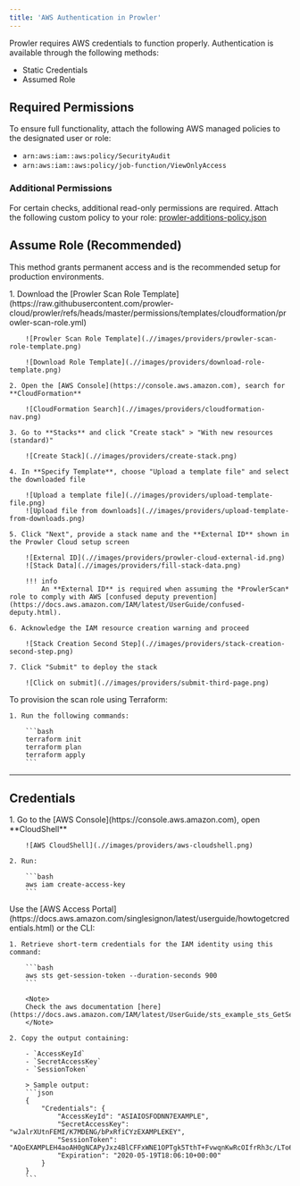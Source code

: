 ```yaml
---
title: 'AWS Authentication in Prowler'
---
```


Prowler requires AWS credentials to function properly. Authentication is available through the following methods:

- Static Credentials
- Assumed Role

## Required Permissions

To ensure full functionality, attach the following AWS managed policies to the designated user or role:

- `arn:aws:iam::aws:policy/SecurityAudit`
- `arn:aws:iam::aws:policy/job-function/ViewOnlyAccess`

### Additional Permissions

For certain checks, additional read-only permissions are required. Attach the following custom policy to your role: [prowler-additions-policy.json](https://github.com/prowler-cloud/prowler/blob/master/permissions/prowler-additions-policy.json)


## Assume Role (Recommended)

This method grants permanent access and is the recommended setup for production environments.

<Tabs>
  <Tab title="CloudFormation">
    1. Download the [Prowler Scan Role Template](https://raw.githubusercontent.com/prowler-cloud/prowler/refs/heads/master/permissions/templates/cloudformation/prowler-scan-role.yml)

        ![Prowler Scan Role Template](.//images/providers/prowler-scan-role-template.png)

        ![Download Role Template](.//images/providers/download-role-template.png)

    2. Open the [AWS Console](https://console.aws.amazon.com), search for **CloudFormation**

        ![CloudFormation Search](.//images/providers/cloudformation-nav.png)

    3. Go to **Stacks** and click "Create stack" > "With new resources (standard)"

        ![Create Stack](.//images/providers/create-stack.png)

    4. In **Specify Template**, choose "Upload a template file" and select the downloaded file

        ![Upload a template file](.//images/providers/upload-template-file.png)
        ![Upload file from downloads](.//images/providers/upload-template-from-downloads.png)

    5. Click "Next", provide a stack name and the **External ID** shown in the Prowler Cloud setup screen

        ![External ID](.//images/providers/prowler-cloud-external-id.png)
        ![Stack Data](.//images/providers/fill-stack-data.png)

        !!! info
            An **External ID** is required when assuming the *ProwlerScan* role to comply with AWS [confused deputy prevention](https://docs.aws.amazon.com/IAM/latest/UserGuide/confused-deputy.html).

    6. Acknowledge the IAM resource creation warning and proceed

        ![Stack Creation Second Step](.//images/providers/stack-creation-second-step.png)

    7. Click "Submit" to deploy the stack

        ![Click on submit](.//images/providers/submit-third-page.png)
  </Tab>
  <Tab title="Terraform">
    To provision the scan role using Terraform:

    1. Run the following commands:

        ```bash
        terraform init
        terraform plan
        terraform apply
        ```
  </Tab>
</Tabs>

---

## Credentials

<Tabs>
  <Tab title="Long term credentials">
    1. Go to the [AWS Console](https://console.aws.amazon.com), open **CloudShell**

        ![AWS CloudShell](.//images/providers/aws-cloudshell.png)

    2. Run:

        ```bash
        aws iam create-access-key
        ```
  </Tab>
  <Tab title="Short term credentials (Recommended)">
    Use the [AWS Access Portal](https://docs.aws.amazon.com/singlesignon/latest/userguide/howtogetcredentials.html) or the CLI:

    1. Retrieve short-term credentials for the IAM identity using this command:

        ```bash
        aws sts get-session-token --duration-seconds 900
        ```

        <Note>
        Check the aws documentation [here](https://docs.aws.amazon.com/IAM/latest/UserGuide/sts_example_sts_GetSessionToken_section.html)
        </Note>

    2. Copy the output containing:

        - `AccessKeyId`
        - `SecretAccessKey`
        - `SessionToken`

        > Sample output:
        ```json
        {
            "Credentials": {
                "AccessKeyId": "ASIAIOSFODNN7EXAMPLE",
                "SecretAccessKey": "wJalrXUtnFEMI/K7MDENG/bPxRfiCYzEXAMPLEKEY",
                "SessionToken": "AQoEXAMPLEH4aoAH0gNCAPyJxz4BlCFFxWNE1OPTgk5TthT+FvwqnKwRcOIfrRh3c/LTo6UDdyJwOOvEVPvLXCrrrUtdnniCEXAMPLE/IvU1dYUg2RVAJBanLiHb4IgRmpRV3zrkuWJOgQs8IZZaIv2BXIa2R4OlgkBN9bkUDNCJiBeb/AXlzBBko7b15fjrBs2+cTQtpZ3CYWFXG8C5zqx37wnOE49mRl/+OtkIKGO7fAE",
                "Expiration": "2020-05-19T18:06:10+00:00"
            }
        }
        ```
  </Tab>
</Tabs>
